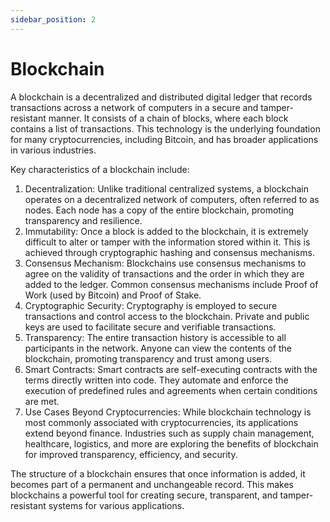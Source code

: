 ```yaml
---
sidebar_position: 2
---
```


# Blockchain

A blockchain is a decentralized and distributed digital ledger that records transactions across a network of computers in a secure and tamper-resistant manner. It consists of a chain of blocks, where each block contains a list of transactions. This technology is the underlying foundation for many cryptocurrencies, including Bitcoin, and has broader applications in various industries.

Key characteristics of a blockchain include:

1. Decentralization: Unlike traditional centralized systems, a blockchain operates on a decentralized network of computers, often referred to as nodes. Each node has a copy of the entire blockchain, promoting transparency and resilience.
2. Immutability: Once a block is added to the blockchain, it is extremely difficult to alter or tamper with the information stored within it. This is achieved through cryptographic hashing and consensus mechanisms.
3. Consensus Mechanism: Blockchains use consensus mechanisms to agree on the validity of transactions and the order in which they are added to the ledger. Common consensus mechanisms include Proof of Work (used by Bitcoin) and Proof of Stake.
4. Cryptographic Security: Cryptography is employed to secure transactions and control access to the blockchain. Private and public keys are used to facilitate secure and verifiable transactions.
5. Transparency: The entire transaction history is accessible to all participants in the network. Anyone can view the contents of the blockchain, promoting transparency and trust among users.
6. Smart Contracts: Smart contracts are self-executing contracts with the terms directly written into code. They automate and enforce the execution of predefined rules and agreements when certain conditions are met.
7. Use Cases Beyond Cryptocurrencies: While blockchain technology is most commonly associated with cryptocurrencies, its applications extend beyond finance. Industries such as supply chain management, healthcare, logistics, and more are exploring the benefits of blockchain for improved transparency, efficiency, and security.

The structure of a blockchain ensures that once information is added, it becomes part of a permanent and unchangeable record. This makes blockchains a powerful tool for creating secure, transparent, and tamper-resistant systems for various applications.
